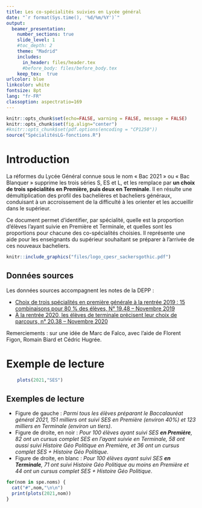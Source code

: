 ```yaml
---
title: Les co-spécialités suivies en Lycée général
date: "`r format(Sys.time(), '%d/%m/%Y')`"
output:
  beamer_presentation:
    number_sections: true
    slide_level: 1
    #toc_depth: 2
    theme: "Madrid"
    includes:
      in_header: files/header.tex
      #before_body: files/before_body.tex
    keep_tex:  true
urlcolor: blue
linkcolor: white
fontsize: 8pt
lang: "fr-FR"
classoption: aspectratio=169
---
```


```r
knitr::opts_chunk$set(echo=FALSE, warning = FALSE, message = FALSE)
knitr::opts_chunk$set(fig.align="center")
#knitr::opts_chunk$set(pdf.options(encoding = "CP1250"))
source("SpécialitésLG-fonctions.R")
```



# Introduction

La réformes du Lycée Général connue sous le nom « Bac 2021 » ou « Bac Blanquer » 
supprime les trois séries S, ES et L, et les remplace par __un choix de trois 
spécialités en Première, puis deux en Terminale__. 
Il en résulte une démultiplication des profil des bachelières et bacheliers généraux,
conduisant à un accroissement de la difficulté à les orienter et les accueillir 
dans le supérieur.

Ce document permet d'identifier, par spécialité, quelle est la proportion d'élèves
l'ayant suivie en Première et Terminale, et quelles sont les proportions pour 
chacune des co-spécialités choisies. Il représente une aide pour les enseignants
du supérieur souhaitant se préparer à l'arrivée de ces nouveaux bacheliers.

```r
knitr::include_graphics("files/logo_cpesr_sackersgothic.pdf")
```


## Données sources

Les données sources accompagnent les notes de la DEPP :

- [Choix de trois spécialités en première générale à la rentrée 2019 : 15 combinaisons pour 80 % des élèves, N° 19.48 – Novembre 2019](https://www.education.gouv.fr/choix-de-trois-specialites-en-premiere-generale-la-rentree-2019-15-combinaisons-pour-80-des-eleves-3245)
- [À la rentrée 2020, les élèves de terminale précisent leur choix de parcours, n° 20.38 – Novembre 2020](https://www.education.gouv.fr/la-rentree-2020-les-eleves-de-terminale-precisent-leur-choix-de-parcours-307016)

Remerciements : sur une idée de Marc de Falco, avec l'aide de Florent Figon, Romain Biard et Cédric Hugrée.


# Exemple de lecture

```r
    plots(2021,"SES")
```
## Exemples de lecture

- Figure de gauche : _Parmi tous les élèves préparant le Baccalauréat général 2021, 151 milliers ont suivi SES en Première (environ 40%) et 123 milliers en Terminale (environ un tiers)_.
- Figure de droite, en noir : _Pour 100 élèves ayant suivi SES ___en Première___, 82 ont un cursus 
complet SES en l'ayant suivie en Terminale, 58 ont aussi suivi Histoire Géo Politique
en Première, et 36 ont un cursus complet SES + Histoire Géo Politique_.
- Figure de droite, en blanc : _Pour 100 élèves ayant suivi SES ___en Terminale___, 71 ont suivi 
Histoire Géo Politique au moins en Première et 44 ont un cursus complet SES + Histoire Géo Politique_.


```r
for(nom in spe.noms) {
  cat("#",nom,"\n\n")
  print(plots(2021,nom))
}
```
